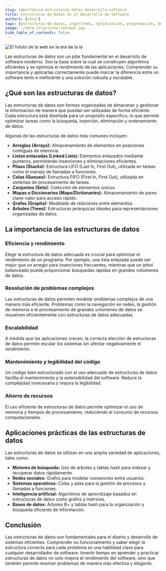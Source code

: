 ```yaml
---
slug: importancia-estructuras-datos-desarrollo-software
title: Estructuras de Datos en el Desarrollo de Software
authors: [cesar]
tags: [estructuras-de-datos, algoritmos, optimización, programación, desarrollo-de-software, ingeniería-de-software, bases-de-datos, eficiencia, escalabilidad, recursos-computacionales]
image: ./data-structures-concept.jpg
hide_table_of_contents: false
---
```

![El fututo de la web en la era de la ia](./data-structures-concept.jpg)

Las estructuras de datos son un pilar fundamental en el desarrollo de software moderno. Son la base sobre la cual se construyen algoritmos eficientes y se optimiza el rendimiento de las aplicaciones. Comprender su importancia y aplicarlas correctamente puede marcar la diferencia entre un software lento e ineficiente y una solución robusta y escalable.

<!-- truncate -->

## ¿Qué son las estructuras de datos?

Las estructuras de datos son formas organizadas de almacenar y gestionar la información de manera que puedan ser utilizadas de forma eficiente. Cada estructura está diseñada para un propósito específico, lo que permite optimizar tareas como la búsqueda, inserción, eliminación y ordenamiento de datos.

Algunas de las estructuras de datos más comunes incluyen:

- **Arreglos (Arrays):** Almacenamiento de elementos en posiciones contiguas de memoria.
- **Listas enlazadas (Linked Lists):** Elementos enlazados mediante punteros, permitiendo inserciones y eliminaciones eficientes.
- **Pilass (Stacks):** Estructura LIFO (Last In, First Out), utilizada en tareas como el manejo de llamadas a funciones.
- **Colas (Queues):** Estructura FIFO (First In, First Out), utilizada en sistemas de procesamiento de tareas.
- **Conjuntos (Sets):** Colección de elementos únicos.
- **Mapas o Diccionarios (Maps/Dictionaries):** Almacenamiento de pares clave-valor para acceso rápido.
- **Grafos (Graphs):** Modelado de relaciones entre elementos.
- **Árboles (Trees):** Estructuras jerárquicas ideales para representaciones organizadas de datos.

## La importancia de las estructuras de datos

### Eficiencia y rendimiento

Elegir la estructura de datos adecuada es crucial para optimizar el rendimiento de un programa. Por ejemplo, una lista enlazada puede ser mejor que un arreglo para inserciones frecuentes, mientras que un árbol balanceado puede proporcionar búsquedas rápidas en grandes volúmenes de datos.

### Resolución de problemas complejos

Las estructuras de datos permiten modelar problemas complejos de una manera más eficiente. Problemas como la navegación en redes, la gestión de memoria o el procesamiento de grandes volúmenes de datos se resuelven eficientemente con estructuras de datos adecuadas.

### Escalabilidad

A medida que las aplicaciones crecen, la correcta elección de estructuras de datos permite escalar los sistemas sin afectar negativamente el rendimiento.

### Mantenimiento y legibilidad del código

Un código bien estructurado con el uso adecuado de estructuras de datos facilita el mantenimiento y la extensibilidad del software. Reduce la complejidad innecesaria y mejora la legibilidad.

### Ahorro de recursos

El uso eficiente de estructuras de datos permite optimizar el uso de memoria y tiempos de procesamiento, reduciendo el consumo de recursos computacionales.

## Aplicaciones prácticas de las estructuras de datos

Las estructuras de datos se utilizan en una amplia variedad de aplicaciones, tales como:

- **Motores de búsqueda:** Uso de árboles y tablas hash para indexar y recuperar datos rápidamente.
- **Redes sociales:** Grafos para modelar conexiones entre usuarios.
- **Sistemas operativos:** Colas y pilas para la gestión de procesos y llamadas a funciones.
- **Inteligencia artificial:** Algoritmos de aprendizaje basados en estructuras de datos como grafos y matrices.
- **Bases de datos:** Árboles B+ y tablas hash para la organización y búsqueda eficiente de información.

## Conclusión

Las estructuras de datos son fundamentales para el diseño y desarrollo de sistemas eficientes. Comprender su funcionamiento y saber elegir la estructura correcta para cada problema es una habilidad clave para cualquier desarrollador de software. Invertir tiempo en aprender y practicar estructuras de datos no solo mejora el rendimiento del software, sino que también permite resolver problemas de manera más efectiva y elegante.
